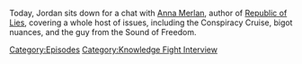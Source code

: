 {{DEFAULTSORT:
    #_EPISODE_0865:Chatting with Anna Merlan
}}{{Episode
    | title           = Chatting with Anna Merlan
    | caption         = Listen to this episode on [https://knowledgefight.libsyn.com/865-chatting-with-anna-merlan Libsyn] [None Spotify]
    | episodeNumber   = 865
    | length          = 01:10:16
    | airDate         = November 1, 2023
    | episodeType     = [[:Category:Knowledge Fight Interview|Knowledge Fight Interview]]
    | appearance      = [[Anna Merlan]]
    | previousEpisode = [[864: October 25, 2023]]
    | nextEpisode     = [[866: November 1, 2023]]
}}

{{Stub}}

Today, Jordan sits down for a chat with [https://bsky.app/profile/annamerlan.bsky.social Anna Merlan], author of [https://www.amazon.com/Republic-Lies-Conspiracy-Theorists-Surprising/dp/1250159059 Republic of Lies], covering a whole host of issues, including the Conspiracy Cruise, bigot nuances, and the guy from the Sound of Freedom.

[[Category:Episodes]]
[[Category:Knowledge Fight Interview]]
